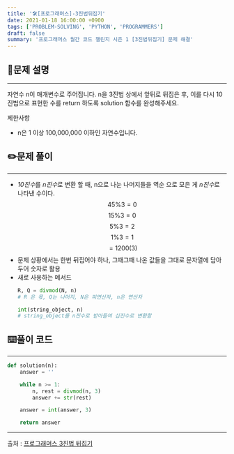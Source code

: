 ```yaml
---
title: '🛠️[프로그래머스]-3진법뒤집기'
date: 2021-01-18 16:00:00 +0900
tags: ['PROBLEM-SOLVING', 'PYTHON', 'PROGRAMMERS']
draft: false
summary: '프로그래머스 월간 코드 챌린지 시즌 1 [3진법뒤집기] 문제 해결'
---
```


## 📖문제 설명
---
자연수 n이 매개변수로 주어집니다. n을 3진법 상에서 앞뒤로 뒤집은 후, 이를 다시 10진법으로 표현한 수를 return 하도록 solution 함수를 완성해주세요.

제한사항
- n은 1 이상 100,000,000 이하인 자연수입니다.

## ✏️문제 풀이
---
- *10진수*를 *n진수*로 변환 할 때, n으로 나눈 나머지들을 역순 으로 모은 게 *n진수*로 나타낸 수이다.
$$45 \% 3 = 0 $$
$$15 \% 3 = 0 $$
$$5 \% 3 = 2 $$
$$1 \% 3 = 1 $$
$$ = 1200(3)$$
- 문제 상황에서는 한번 뒤집어야 하나, 그때그때 나온 값들을 그대로 문자열에 담아두어 숫자로 활용
- 새로 사용하는 메서드
  ```python
  R, Q = divmod(N, n)
  # R 은 몫, Q는 나머지, N은 피연산자, n은 연산자
  ```
  ```python
  int(string_object, n)
  # string_object를 n진수로 받아들여 십진수로 변환함
  ```

## ⌨️풀이 코드
---
```python
def solution(n):
    answer = ''

    while n >= 1:
        n, rest = divmod(n, 3)
        answer += str(rest)

    answer = int(answer, 3)

    return answer
```
-----
출처 : [프로그래머스 3진법 뒤집기](https://programmers.co.kr/learn/courses/30/lessons/68935)